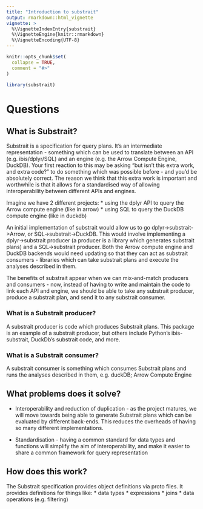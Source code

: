 ```yaml
---
title: "Introduction to substrait"
output: rmarkdown::html_vignette
vignette: >
  %\VignetteIndexEntry{substrait}
  %\VignetteEngine{knitr::rmarkdown}
  %\VignetteEncoding{UTF-8}
---
```


```r
knitr::opts_chunk$set(
  collapse = TRUE,
  comment = "#>"
)
```

```r
library(substrait)
```

# Questions

## What is Substrait?

Substrait is a specification for query plans. It's an intermediate representation - something which can be used to translate between an API (e.g. ibis/dplyr/SQL) and an engine (e.g. the Arrow Compute Engine, DuckDB).  Your first reaction to this may be asking "but isn't this extra work, and extra code?" to do something which was possible before - and you'd be absolutely correct.  The reason we think that this extra work is important and worthwhile is that it allows for a standardised way of allowing interoperability between different APIs and engines.

Imagine we have 2 different projects:
* using the dplyr API to query the Arrow compute engine (like in arrow)
* using SQL to query the DuckDB compute engine (like in duckdb)

An initial implementation of substrait would allow us to go dplyr->substrait->Arrow, or SQL->substrait->DuckDB.  This would involve implementing a dplyr->substrait producer (a producer is a library which generates substrait plans) and a SQL->substrait producer.  Both the Arrow compute engine and DuckDB backends would need updating so that they can act as substrait consumers - libraries which can take substrait plans and execute the analyses described in them.  

The benefits of substrait appear when we can mix-and-match producers and consumers - now, instead of having to write and maintain the code to link each API and engine, we should be able to take any substrait producer, produce a substrait plan, and send it to any substrait consumer.

### What is a Substrait producer?

A substrait producer is code which produces Substrait plans.  This package is an example of a substrait producer, but others include Python's ibis-substrait, DuckDb's substrait code, and more.

### What is a Substrait consumer?

A substrait consumer is something which consumes Substrait plans and runs the analyses described in them, e.g. duckDB; Arrow Compute Engine

## What problems does it solve?

* Interoperability and reduction of duplication - as the project matures, we will move towards being able to generate Substrait plans which can be evaluated by different back-ends.  This reduces the overheads of having so many different implementations.

* Standardisation - having a common standard for data types and functions will simplify the aim of interoperability, and make it easier to share a common framework for query representation

## How does this work?

The Substrait specification provides object definitions via proto files.  It provides definitions for things like:
* data types
* expressions
* joins
* data operations (e.g. filtering)




